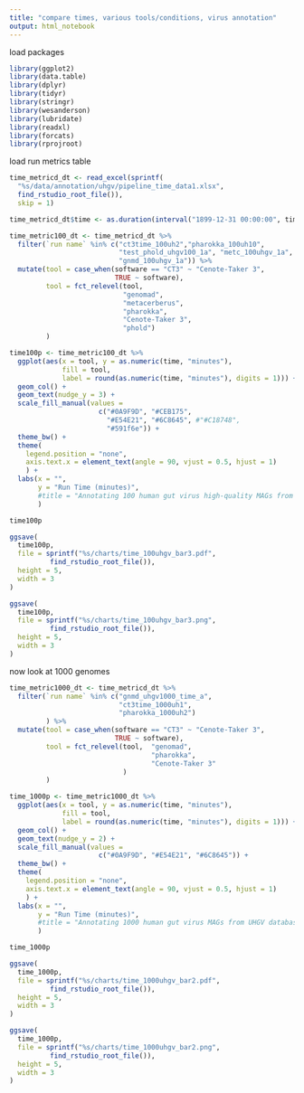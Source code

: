 ```yaml
---
title: "compare times, various tools/conditions, virus annotation"
output: html_notebook
---
```


load packages
```r
library(ggplot2)
library(data.table)
library(dplyr)
library(tidyr)
library(stringr)
library(wesanderson)
library(lubridate)
library(readxl)
library(forcats)
library(rprojroot)
```


load run metrics table
```r
time_metricd_dt <- read_excel(sprintf(
  "%s/data/annotation/uhgv/pipeline_time_data1.xlsx",
  find_rstudio_root_file()),
  skip = 1)

time_metricd_dt$time <- as.duration(interval("1899-12-31 00:00:00", time_metricd_dt$time))
```



```r
time_metric100_dt <- time_metricd_dt %>%
  filter(`run name` %in% c("ct3time_100uh2","pharokka_100uh10",
                           "test_phold_uhgv100_1a", "metc_100uhgv_1a",
                           "gnmd_100uhgv_1a")) %>%
  mutate(tool = case_when(software == "CT3" ~ "Cenote-Taker 3",
                          TRUE ~ software),
         tool = fct_relevel(tool,
                            "genomad",
                            "metacerberus",
                            "pharokka", 
                            "Cenote-Taker 3",
                            "phold")
         )
```


```r

time100p <- time_metric100_dt %>%
  ggplot(aes(x = tool, y = as.numeric(time, "minutes"),
             fill = tool,
             label = round(as.numeric(time, "minutes"), digits = 1))) +
  geom_col() +
  geom_text(nudge_y = 3) +
  scale_fill_manual(values = 
                      c("#0A9F9D", "#CEB175", 
                        "#E54E21", "#6C8645", #"#C18748", 
                        "#591f6e")) +
  theme_bw() +
  theme(
    legend.position = "none",
    axis.text.x = element_text(angle = 90, vjust = 0.5, hjust = 1)
    ) +
  labs(x = "",
       y = "Run Time (minutes)",
       #title = "Annotating 100 human gut virus high-quality MAGs from UHGV database"
       )

time100p

ggsave(
  time100p,
  file = sprintf("%s/charts/time_100uhgv_bar3.pdf",
          find_rstudio_root_file()),
  height = 5,
  width = 3
)

ggsave(
  time100p,
  file = sprintf("%s/charts/time_100uhgv_bar3.png",
          find_rstudio_root_file()),
  height = 5,
  width = 3
)
```

now look at 1000 genomes
```r

time_metric1000_dt <- time_metricd_dt %>%
  filter(`run name` %in% c("gnmd_uhgv1000_time_a",
                           "ct3time_1000uh1", 
                           "pharokka_1000uh2")
         ) %>%
  mutate(tool = case_when(software == "CT3" ~ "Cenote-Taker 3",
                          TRUE ~ software),
         tool = fct_relevel(tool,  "genomad",
                                   "pharokka", 
                                   "Cenote-Taker 3"
                            )
         )

```


```r
time_1000p <- time_metric1000_dt %>%
  ggplot(aes(x = tool, y = as.numeric(time, "minutes"),
             fill = tool,
             label = round(as.numeric(time, "minutes"), digits = 1))) +
  geom_col() +
  geom_text(nudge_y = 2) +
  scale_fill_manual(values = 
                      c("#0A9F9D", "#E54E21", "#6C8645")) +
  theme_bw() +
  theme(
    legend.position = "none",
    axis.text.x = element_text(angle = 90, vjust = 0.5, hjust = 1)
    ) +
  labs(x = "",
       y = "Run Time (minutes)",
       #title = "Annotating 1000 human gut virus MAGs from UHGV database"
       )

time_1000p

ggsave(
  time_1000p,
  file = sprintf("%s/charts/time_1000uhgv_bar2.pdf",
          find_rstudio_root_file()),
  height = 5,
  width = 3
)

ggsave(
  time_1000p,
  file = sprintf("%s/charts/time_1000uhgv_bar2.png",
          find_rstudio_root_file()),
  height = 5,
  width = 3
)

```







